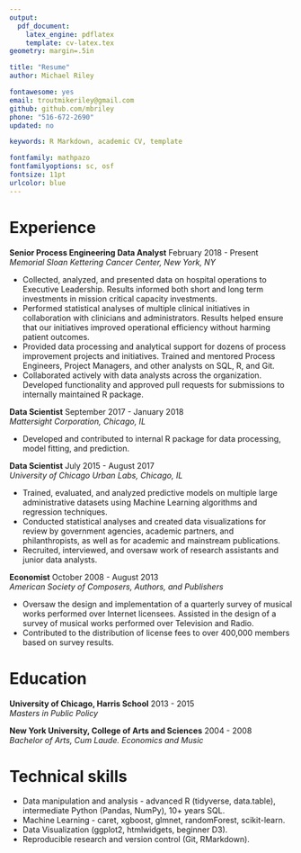 ```yaml
---
output: 
  pdf_document:
    latex_engine: pdflatex
    template: cv-latex.tex
geometry: margin=.5in

title: "Resume"
author: Michael Riley

fontawesome: yes
email: troutmikeriley@gmail.com
github: github.com/mbriley
phone: "516-672-2690"
updated: no

keywords: R Markdown, academic CV, template

fontfamily: mathpazo
fontfamilyoptions: sc, osf
fontsize: 11pt
urlcolor: blue
---
```

# Experience 

**Senior Process Engineering Data Analyst** \hfill February 2018 - Present    
*Memorial Sloan Kettering Cancer Center, New York, NY*

- Collected, analyzed, and presented data on hospital operations to Executive Leadership. Results informed both short and long term investments in mission critical capacity investments.
- Performed statistical analyses of multiple clinical initiatives in collaboration with clinicians and administrators. Results helped ensure that our initiatives improved operational efficiency without harming patient outcomes.
- Provided data processing and analytical support for dozens of process improvement projects and initiatives. Trained and mentored Process Engineers, Project Managers, and other analysts on SQL, R, and Git.
- Collaborated actively with data analysts across the organization. Developed functionality and approved pull requests for submissions to internally maintained R package.

**Data Scientist** \hfill September 2017 - January 2018  
*Mattersight Corporation, Chicago, IL*

- Developed and contributed to internal R package for data processing, model fitting, and prediction.

**Data Scientist** \hfill July 2015 - August 2017  
*University of Chicago Urban Labs, Chicago, IL*

- Trained, evaluated, and analyzed predictive models on multiple large administrative datasets using Machine Learning algorithms and regression techniques.
- Conducted statistical analyses and created data visualizations for review by government agencies, academic partners, and philanthropists, as well as for academic and mainstream publications.
- Recruited, interviewed, and oversaw work of research assistants and junior data analysts.

**Economist** \hfill October 2008 - August 2013  
*American Society of Composers, Authors, and Publishers*

- Oversaw the design and implementation of a quarterly survey of musical works performed over Internet licensees. Assisted in the design of a survey of musical works performed over Television and Radio. 
- Contributed to the distribution of license fees to over 400,000 members based on survey results.

# Education

**University of Chicago, Harris School** \hfill 2013 - 2015  
*Masters in Public Policy*

**New York University, College of Arts and Sciences** \hfill 2004 - 2008  
*Bachelor of Arts, Cum Laude. Economics and Music*

# Technical skills

- Data manipulation and analysis - advanced R (tidyverse, data.table), intermediate Python (Pandas, NumPy), 10+ years SQL.
- Machine Learning  - caret, xgboost, glmnet, randomForest, scikit-learn.
- Data Visualization (ggplot2, htmlwidgets, beginner D3).
- Reproducible research and version control (Git, RMarkdown).
